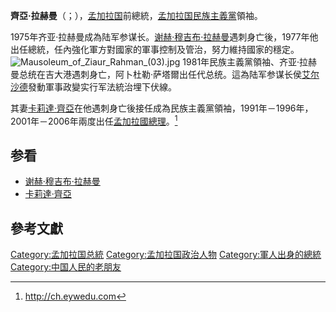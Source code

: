 {{unreferenced|time=2013-05-14T05:30:24+00:00}}
{{Infobox officeholder
| name          = Ziaur Rahman
| office        =第7任[[孟加拉總統|孟加拉總統]]
| image         = Ziaur Rahman 1979.jpg
| caption = 1979年於[[荷蘭|荷蘭]]
| predecessor   = [[Abu_Sadat_Mohammad_Sayem|Abu Sadat Mohammad Sayem]]
| primeminister = [[Mashiur_Rahman_(politician_from_Rangpur)|Mashiur Rahman]]<small> (Acting)</small><br />[[Shah_Azizur_Rahman|Shah Azizur Rahman]]
| vicepresident = [[Abdus_Sattar_(president)|Abdus Sattar]]
| successor     = [[Abdus_Sattar_(president)|Abdus Sattar]]
| predecessor2  = [[Khaled_Mosharraf|Khaled Mosharraf]]
| successor2    = [[Hussain_Muhammad_Ershad|Hussain Muhammad Ershad]]
| party           = [[孟加拉国民族主義黨|孟加拉国民族主義黨]]
| office1       = [[Chief_of_Army_Staff_of_the_Bangladesh_Army|Chief of Army Staff]]
| predecessor1  = [[K_M_Shafiullah|K M Shafiullah]]
| successor1    = [[Khaled_Mosharraf|Khaled Mosharraf]]
| birth_date    = {{birth date|1936|1|19|df=yes}}
| birth_place   = [[Bogra_District|Bagbari]], [[Bengal_Presidency|Bengal Presidency]], [[British_Raj|British India]]<br />(now [[Bogra_District|Bogra]], [[Bangladesh|Bangladesh]])
| death_date    = {{death date and age|1981|5|30|1936|1|19|df=yes}}
| death_place   = [[Chittagong|Chittagong]], Bangladesh
| resting_place = [[達卡|達卡]]{{le|月光公園|Chandrima Uddan}}
| nationality        = [[印度帝國|印度帝國]] (1936-1947), [[巴基斯坦|巴基斯坦]] (1947-1971), [[孟加拉|孟加拉]] (1971-1981)
| spouse        = [[卡莉達·齊亞|卡莉達·齊亞]]
}}
'''齊亞·拉赫曼'''（{{Lang-bn|জিয়াউর রহমান|Ji-yaur Rôhman}}；{{bd|1936年|1月19日|1981年|5月30日}}），[[孟加拉国|孟加拉国]]前總統，[[孟加拉国民族主義黨|孟加拉国民族主義黨]]領袖。

1975年齐亚·拉赫曼成為陆军参谋长。[[谢赫·穆吉布·拉赫曼|谢赫·穆吉布·拉赫曼]]遇刺身亡後，1977年他出任總統，任內強化軍方對國家的軍事控制及管治，努力維持國家的穩定。
[[File:Mausoleum_of_Ziaur_Rahman_(03).jpg|thumb]]
1981年民族主義黨領袖、齐亚·拉赫曼总统在吉大港遇刺身亡，阿卜杜勒·萨塔爾出任代总统。這為陆军参谋长侯[[艾尔沙德|艾尔沙德]]發動軍事政變实行军法統治埋下伏線。

其妻[[卡莉達·齊亞|卡莉達·齊亞]]在他遇刺身亡後接任成為民族主義黨領袖，1991年－1996年，2001年－2006年兩度出任[[孟加拉國總理|孟加拉國總理]]。<ref>http://ch.eywedu.com</ref>

== 参看 ==
* [[谢赫·穆吉布·拉赫曼|谢赫·穆吉布·拉赫曼]]
* [[卡莉達·齊亞|卡莉達·齊亞]]

==參考文獻==
<references/>

{{冷戰相關人物}}
{{Authority control}}
[[Category:孟加拉国总統|Category:孟加拉国总統]]
[[Category:孟加拉国政治人物|Category:孟加拉国政治人物]]
[[Category:軍人出身的總統|Category:軍人出身的總統]]
[[Category:中国人民的老朋友|Category:中国人民的老朋友]]